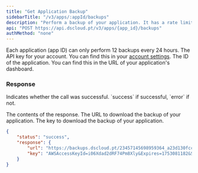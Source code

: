 ```yaml
---
title: "Get Application Backup"
sidebarTitle: "/v3/apps/:appId/backups"
description: "Perform a backup of your application. It has a rate limit of 1 request every 60 seconds."
api: "POST https://api.dscloud.pt/v3/apps/{app_id}/backups"
authMethod: "none"
---
```


<Warning>Each application (app ID) can only perform 12 backups every 24 hours.</Warning>
<ParamField header="Authorization" type="string" placeholder="API KEY" required>
  The API key for your account. You can find this in your [account settings](https://dscloud.pt/dashboard/settings).
</ParamField>
<ParamField path="app_id" type="string" placeholder="Application ID" required>
  The ID of the application. You can find this in the URL of your application's dashboard.
</ParamField>

### Response

<ResponseField name="status" type="string">
  Indicates whether the call was successful. `success` if successful, `error` if not.
</ResponseField>
<ResponseField name="response" type="object">

The contents of the response.
<Expandable title="Toggle object">
<ResponseField name="url" type="string">
  The URL to download the backup of your application.
</ResponseField>
<ResponseField name="key" type="string">
  The key to download the backup of your application.
</ResponseField>
</Expandable>
</ResponseField>
<ResponseExample>
```json
{
    "status": "success",
    "response": {
        "url": "https://backups.dscloud.pt/23457145698959364_a23d130fcc9ddaf2d288ae9599a4292c32.zip?AWSAccessKeyId=i06Xdad2dRF74Pm8Xly&Expires=1753081182&Signature=riWPedawcsouRAPGU5n3kGHnWoOuw%3D",
        "key": "AWSAccessKeyId=i06Xdad2dRF74Pm8Xly&Expires=1753081182&Signature=riWPedawcsouRAPGU5n3kGHnWoOuw%3D"
    }
}
```
</ResponseExample>

